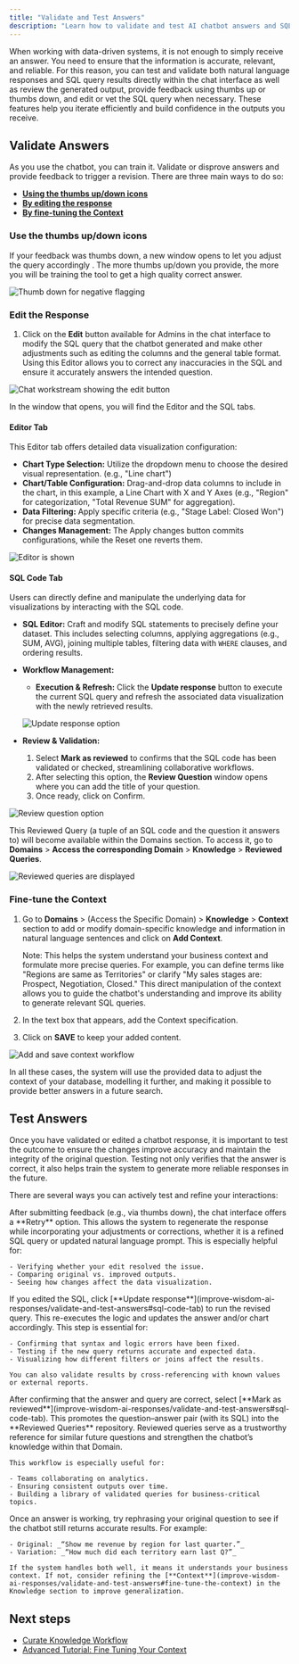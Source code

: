 ```yaml
---
title: "Validate and Test Answers"
description: "Learn how to validate and test AI chatbot answers and SQL queries for accuracy and reliability. This guide covers using feedback, editing SQL, and fine-tuning context to improve data-driven system outputs and build confidence in results."
---
```


When working with data-driven systems, it is not enough to simply receive an answer. You need to ensure that the information is accurate, relevant, and reliable. For this reason, you can test and validate both natural language responses and SQL query results directly within the chat interface as well as review the generated output, provide feedback using thumbs up or thumbs down, and edit or vet the SQL query when necessary. These features help you iterate efficiently and build confidence in the outputs you receive.

## Validate Answers

As you use the chatbot, you can train it. Validate or disprove answers and provide feedback to trigger a revision. There are three main ways to do so:

- [**Using the thumbs up/down icons**](#use-the-thumbs-updown-icons)
- [**By editing the response**](#edit-the-response)
- [**By fine-tuning the Context**](#fine-tune-the-context)

### Use the thumbs up/down icons

If your feedback was thumbs down, a new window opens to let you adjust the query accordingly . The more thumbs up/down you provide, the more you will be training the tool to get a high quality correct answer.

![Thumb down for negative flagging](/images/thumb-downv2.png)

### Edit the Response

1. Click on the **Edit** button available for Admins in the chat interface to modify the SQL query that the chatbot generated and make other adjustments such as editing the columns and the general table format. Using this Editor allows you to correct any inaccuracies in the SQL and ensure it accurately answers the intended question.

![Chat workstream showing the edit button](/images/chat-workstream-edit.png)

In the window that opens, you will find the Editor and the SQL tabs.

#### Editor Tab

This Editor tab offers detailed data visualization configuration:

- **Chart Type Selection:** Utilize the dropdown menu to choose the desired visual representation. (e.g., "Line chart")
- **Chart/Table Configuration:** Drag-and-drop data columns to include in the chart, in this example, a Line Chart with X and Y Axes (e.g., "Region" for categorization, "Total Revenue SUM" for aggregation).
- **Data Filtering:** Apply specific criteria (e.g., "Stage Label: Closed Won") for precise data segmentation.
- **Changes Management:**  The Apply changes button commits configurations, while the Reset one reverts them.

![Editor is shown](/images/editor-apply-changesv2.png)

#### SQL Code Tab

Users can directly define and manipulate the underlying data for visualizations by interacting with the SQL code.

- **SQL Editor:** Craft and modify SQL statements to precisely define your dataset. This includes selecting columns, applying aggregations (e.g., SUM, AVG), joining multiple tables, filtering data with `WHERE` clauses, and ordering results.
- **Workflow Management:**
  - **Execution & Refresh:** Click the **Update response** button to execute the current SQL query and refresh the associated data visualization with the newly retrieved results.

  ![Update response option](/images/update-response.png)
- **Review & Validation:**
  1. Select **Mark as reviewed** to confirms that the SQL code has been validated or checked, streamlining collaborative workflows.
  2. After selecting this option, the **Review Question** window opens where you can add the title of your question.
  3. Once ready, click on Confirm.

![Review question option](/images/review-question-v02-em.png)

This Reviewed Query (a tuple of an SQL code and the question it answers to) will become available within the Domains section. To access it, go to **Domains** \> **Access the corresponding Domain** \> **Knowledge** \> **Reviewed Queries**.

![Reviewed queries are displayed](/images/reviewed-queries-aa.png)

### Fine-tune the Context

1. Go to **Domains** \> (Access the Specific Domain) \> **Knowledge** \> **Context** section to add or modify domain-specific knowledge and information in natural language sentences and click on **Add Context**.

   Note: This helps the system understand your business context and formulate more precise queries. For example, you can define terms like "Regions are same as Territories" or clarify "My sales stages are: Prospect, Negotiation, Closed." This direct manipulation of the context allows you to guide the chatbot's understanding and improve its ability to generate relevant SQL queries.
2. In the text box that appears, add the Context specification.
3. Click on **SAVE** to keep your added content.

![Add and save context workflow](/images/add-and-save-context.png)

In all these cases, the system will use the provided data to adjust the context of your database, modelling it further, and making it possible to provide better answers in a future search.

## Test Answers

Once you have validated or edited a chatbot response, it is important to test the outcome to ensure the changes improve accuracy and maintain the integrity of the original question. Testing not only verifies that the answer is correct, it also helps train the system to generate more reliable responses in the future.

There are several ways you can actively test and refine your interactions:

<Steps>
  <Step title="Retry with Adjustments" icon="check">
    After submitting feedback (e.g., via thumbs down), the chat interface offers a **Retry** option. This allows the system to regenerate the response while incorporating your adjustments or corrections, whether it is a refined SQL query or updated natural language prompt. This is especially helpful for:

    - Verifying whether your edit resolved the issue.
    - Comparing original vs. improved outputs.
    - Seeing how changes affect the data visualization.
  </Step>
  <Step title="Use the Updated SQL to Re-Query the Dataset" icon="check">
    If you edited the SQL, click [**Update response**](improve-wisdom-ai-responses/validate-and-test-answers#sql-code-tab) to run the revised query. This re-executes the logic and updates the answer and/or chart accordingly. This step is essential for:

    - Confirming that syntax and logic errors have been fixed.
    - Testing if the new query returns accurate and expected data.
    - Visualizing how different filters or joins affect the results.

    You can also validate results by cross-referencing with known values or external reports.
  </Step>
  <Step title="Mark as Reviewed for Future Accuracy" icon="check">
    After confirming that the answer and query are correct, select [**Mark as reviewed**](improve-wisdom-ai-responses/validate-and-test-answers#sql-code-tab). This promotes the question–answer pair (with its SQL) into the **Reviewed Queries** repository. Reviewed queries serve as a trustworthy reference for similar future questions and strengthen the chatbot’s knowledge within that Domain.

    This workflow is especially useful for:

    - Teams collaborating on analytics.
    - Ensuring consistent outputs over time.
    - Building a library of validated queries for business-critical topics.
  </Step>
  <Step title="Test for Generalizability" icon="check">
    Once an answer is working, try rephrasing your original question to see if the chatbot still returns accurate results. For example:

    - Original: _“Show me revenue by region for last quarter.”_
    - Variation: _“How much did each territory earn last Q?”_

    If the system handles both well, it means it understands your business context. If not, consider refining the [**Context**](improve-wisdom-ai-responses/validate-and-test-answers#fine-tune-the-context) in the Knowledge section to improve generalization.
  </Step>
</Steps>

## Next steps

- [Curate Knowledge Workflow](/improve-wisdom-ai-responses/curate-knowledge-workflow)
- [Advanced Tutorial: Fine Tuning Your Context](/setting-up-wisdom-ai/advanced-tutorial-fine-tuning-your-context)